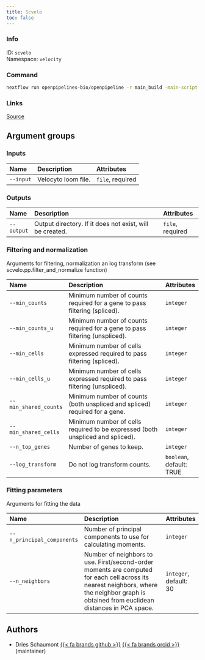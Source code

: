```yaml
---
title: Scvelo
toc: false
---
```


::: {.column-margin}

### Info

ID: `scvelo`  
Namespace: `velocity`

### Command

```bash
nextflow run openpipelines-bio/openpipeline -r main_build -main-script target/nextflow/velocity/scvelo/main.nf --help
```

### Links
[Source](https://github.com/openpipelines-bio/openpipeline/blob/main/src/velocity/scvelo){.btn-action .btn-sm .btn-info .btn role="button"}
:::



## Argument groups

### Inputs



|Name      |Description         |Attributes       |
|:---------|:-------------------|:----------------|
|`--input` |Velocyto loom file. |`file`, required |

### Outputs



|Name       |Description                                              |Attributes       |
|:----------|:--------------------------------------------------------|:----------------|
|`--output` |Output directory. If it does not exist, will be created. |`file`, required |

### Filtering and normalization

Arguments for filtering, normalization an log transform (see scvelo.pp.filter_and_normalize function)

|Name                  |Description                                                                    |Attributes               |
|:---------------------|:------------------------------------------------------------------------------|:------------------------|
|`--min_counts`        |Minimum number of counts required for a gene to pass filtering (spliced).      |`integer`                |
|`--min_counts_u`      |Minimum number of counts required for a gene to pass filtering (unspliced).    |`integer`                |
|`--min_cells`         |Minimum number of cells expressed required to pass filtering (spliced).        |`integer`                |
|`--min_cells_u`       |Minimum number of cells expressed required to pass filtering (unspliced).      |`integer`                |
|`--min_shared_counts` |Minimum number of counts (both unspliced and spliced) required for a gene.     |`integer`                |
|`--min_shared_cells`  |Minimum number of cells required to be expressed (both unspliced and spliced). |`integer`                |
|`--n_top_genes`       |Number of genes to keep.                                                       |`integer`                |
|`--log_transform`     |Do not log transform counts.                                                   |`boolean`, default: TRUE |

### Fitting parameters

Arguments for fitting the data

|Name                       |Description                                                                                                                                                                                 |Attributes             |
|:--------------------------|:-------------------------------------------------------------------------------------------------------------------------------------------------------------------------------------------|:----------------------|
|`--n_principal_components` |Number of principal components to use for calculating moments.                                                                                                                              |`integer`              |
|`--n_neighbors`            |Number of neighbors to use. First/second-order moments are computed for each cell across its nearest neighbors, where the neighbor graph is obtained from euclidean distances in PCA space. |`integer`, default: 30 |

## Authors

 * Dries Schaumont [{{< fa brands github >}}](https://github.com/DriesSchaumont) [{{< fa brands orcid >}}](https://orcid.org/0000-0002-4389-0440) (maintainer)
